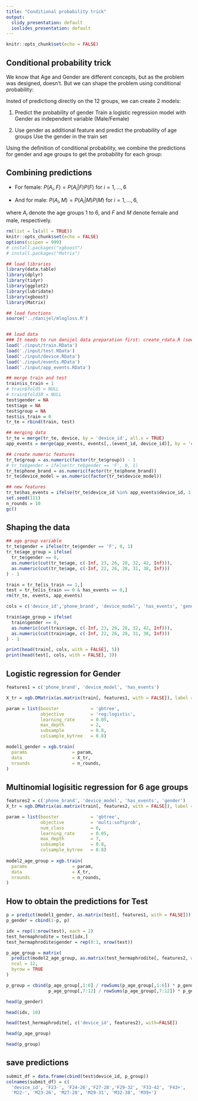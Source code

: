 ```yaml
---
title: "Conditional probability trick"
output:
  slidy_presentation: default
  ioslides_presentation: default
---
```


```r
knitr::opts_chunk$set(echo = FALSE)
```

## Conditional probability trick

We know that Age and Gender are different concepts, but as the problem was designed, doesn't. But we can shape the problem using conditional probability: 

Insted of predictiong directly on the 12 groups, we can create 2 models:

1. Predict the probability of gender
  Train a logistic regression model with Gender as independent variable (Male/Female)
  
2. Use gender as additional feature and predict the probability of age groups
  Use the gender in the train set 

 Using the definition of conditional probability, we combine the predictions for gender and age groups to get the probability for each group:

## Combining predictions

- For female:
$P(A_i, F) = P(A_i| F) P(F)$ for $i = 1,\dots,6$

- And for male:
$P(A_i, M) = P(A_i| M) P(M)$ for $i = 1,\dots,6$,

where $A_i$ denote the age groups 1 to 6, and $F$ and $M$ denote female and male, respectively.




```r
rm(list = ls(all = TRUE))
knitr::opts_chunk$set(echo = FALSE)
options(scipen = 999)
# install.packages("xgboost")
# install.packages("Matrix")

## load libraries
library(data.table)
library(dplyr)
library(tidyr)
library(ggplot2)
library(lubridate)
library(xgboost)
library(Matrix)

## load functions
source('../danijel/mlogloss.R')


## load data
### It needs to run danijel data preparation first: create_rdata.R (see danijel folder)
load('./input/train.RData')
load('./input/test.RData')
load('./input/device.RData')
load('./input/events.RData')
load('./input/app_events.RData')

## merge train and test
train$is_train = 1
# train$fold5 = NULL
# train$fold10 = NULL
test$gender = NA
test$age = NA
test$group = NA
test$is_train = 0
tr_te = rbind(train, test)

## merging data
tr_te = merge(tr_te, device, by = 'device_id', all.x = TRUE)
app_events = merge(app_events, events[,.(event_id, device_id)], by = 'event_id', all.x = TRUE)

## create numeric features
tr_te$group = as.numeric(factor(tr_te$group)) - 1
# tr_te$gender = ifelse(tr_te$gender == 'F', 0, 1)
tr_te$phone_brand = as.numeric(factor(tr_te$phone_brand))
tr_te$device_model = as.numeric(factor(tr_te$device_model))

## new features
tr_te$has_events = ifelse(tr_te$device_id %in% app_events$device_id, 1, 0)
set.seed(111)
n_rounds = 10
gc()

```

## Shaping the data 

```r
## age group variable
tr_te$gender = ifelse(tr_te$gender == 'F', 0, 1)
tr_te$age_group = ifelse(
  tr_te$gender == 0,
  as.numeric(cut(tr_te$age, c(-Inf, 23, 26, 28, 32, 42, Inf))),
  as.numeric(cut(tr_te$age, c(-Inf, 22, 26, 28, 31, 38, Inf)))
) - 1

train = tr_te[is_train == 1,]
test = tr_te[is_train == 0 & has_events == 0,]
rm(tr_te, events, app_events)

cols = c('device_id','phone_brand', 'device_model', 'has_events', 'gender', 'age_group')
```

```r
train$age_group = ifelse(
  train$gender == 0,
  as.numeric(cut(train$age, c(-Inf, 23, 26, 28, 32, 42, Inf))),
  as.numeric(cut(train$age, c(-Inf, 22, 26, 28, 31, 38, Inf)))
) - 1

print(head(train[, cols, with = FALSE], 5))
print(head(test[, cols, with = FALSE], 3))
```

## Logistic regression for Gender

```r
features1 = c('phone_brand', 'device_model', 'has_events')

X_tr = xgb.DMatrix(as.matrix(train[, features1, with = FALSE]), label = train$gender, missing = NA)

param = list(booster            = 'gbtree',
             objective          = 'reg:logistic',
             learning_rate      = 0.05,
             max_depth          = 2,
             subsample          = 0.8,
             colsample_bytree   = 0.8)

model1_gender = xgb.train(
  params                 = param,
  data                   = X_tr,
  nrounds                = n_rounds,
)
```
## Multinomial logisitic regression for 6 age groups

```r
features2 = c('phone_brand', 'device_model', 'has_events', 'gender')
X_tr = xgb.DMatrix(as.matrix(train[, features2, with = FALSE]), label = train$age_group, missing = NA)

param = list(booster            = 'gbtree',
             objective          = 'multi:softprob',
             num_class          = 6,
             learning_rate      = 0.05,
             max_depth          = 7,
             subsample          = 0.8,
             colsample_bytree   = 0.8)
  
model2_age_group = xgb.train(
  params                 = param,
  data                   = X_tr,
  nrounds                = n_rounds,
)
```
## How to obtain the predictions for Test


```r
p = predict(model1_gender, as.matrix(test[, features1, with = FALSE]))
p_gender = cbind(1-p, p)

idx = rep(1:nrow(test), each = 2)
test_hermaphrodite = test[idx,]
test_hermaphrodite$gender = rep(0:1, nrow(test))  

p_age_group = matrix(
  predict(model2_age_group, as.matrix(test_hermaphrodite[, features2, with = FALSE])),
  ncol = 12,
  byrow = TRUE
)

p_group = cbind(p_age_group[,1:6] / rowSums(p_age_group[,1:6]) * p_gender[,1],
                p_age_group[,7:12] / rowSums(p_age_group[,7:12]) * p_gender[,2])


```

```r
head(p_gender)
```

```r
head(idx, 10)
```
```r
head(test_hermaphrodite[, c('device_id', features2), with=FALSE])
```

```r
head(p_age_group)
```
```r
head(p_group)
```

## save predictions
```r
submit_df = data.frame(cbind(test$device_id, p_group))
colnames(submit_df) = c(
  'device_id', 'F23-', 'F24-26','F27-28','F29-32', 'F33-42', 'F43+', 
  'M22-', 'M23-26', 'M27-28', 'M29-31', 'M32-38', 'M39+')
```
